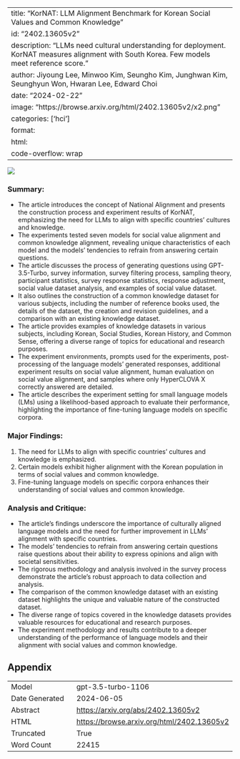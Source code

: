 
---
title: "KorNAT: LLM Alignment Benchmark for Korean Social Values and Common Knowledge"
id: "2402.13605v2"
description: "LLMs need cultural understanding for deployment. KorNAT measures alignment with South Korea. Few models meet reference score."
author: Jiyoung Lee, Minwoo Kim, Seungho Kim, Junghwan Kim, Seunghyun Won, Hwaran Lee, Edward Choi
date: "2024-02-22"
image: "https://browse.arxiv.org/html/2402.13605v2/x2.png"
categories: ['hci']
format:
  html:
    code-overflow: wrap
---

![](https://browse.arxiv.org/html/2402.13605v2/x2.png)

### Summary:
- The article introduces the concept of National Alignment and presents the construction process and experiment results of KorNAT, emphasizing the need for LLMs to align with specific countries' cultures and knowledge.
- The experiments tested seven models for social value alignment and common knowledge alignment, revealing unique characteristics of each model and the models' tendencies to refrain from answering certain questions.
- The article discusses the process of generating questions using GPT-3.5-Turbo, survey information, survey filtering process, sampling theory, participant statistics, survey response statistics, response adjustment, social value dataset analysis, and examples of social value dataset.
- It also outlines the construction of a common knowledge dataset for various subjects, including the number of reference books used, the details of the dataset, the creation and revision guidelines, and a comparison with an existing knowledge dataset.
- The article provides examples of knowledge datasets in various subjects, including Korean, Social Studies, Korean History, and Common Sense, offering a diverse range of topics for educational and research purposes.
- The experiment environments, prompts used for the experiments, post-processing of the language models' generated responses, additional experiment results on social value alignment, human evaluation on social value alignment, and samples where only HyperCLOVA X correctly answered are detailed.
- The article describes the experiment setting for small language models (LMs) using a likelihood-based approach to evaluate their performance, highlighting the importance of fine-tuning language models on specific corpora.

### Major Findings:
1. The need for LLMs to align with specific countries' cultures and knowledge is emphasized.
2. Certain models exhibit higher alignment with the Korean population in terms of social values and common knowledge.
3. Fine-tuning language models on specific corpora enhances their understanding of social values and common knowledge.

### Analysis and Critique:
- The article's findings underscore the importance of culturally aligned language models and the need for further improvement in LLMs' alignment with specific countries.
- The models' tendencies to refrain from answering certain questions raise questions about their ability to express opinions and align with societal sensitivities.
- The rigorous methodology and analysis involved in the survey process demonstrate the article's robust approach to data collection and analysis.
- The comparison of the common knowledge dataset with an existing dataset highlights the unique and valuable nature of the constructed dataset.
- The diverse range of topics covered in the knowledge datasets provides valuable resources for educational and research purposes.
- The experiment methodology and results contribute to a deeper understanding of the performance of language models and their alignment with social values and common knowledge.

## Appendix

|          |          |
|----------|----------|
| Model     | gpt-3.5-turbo-1106       |
| Date Generated     | 2024-06-05       |
| Abstract | [https://arxiv.org/abs/2402.13605v2](https://arxiv.org/abs/2402.13605v2)        |
| HTML     | [https://browse.arxiv.org/html/2402.13605v2](https://browse.arxiv.org/html/2402.13605v2)       |
| Truncated       | True       |
| Word Count       | 22415       |